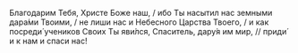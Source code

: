 Благодарим Тебя, Христе Боже наш, / ибо Ты насытил нас земными дара́ми Твоими, / не лиши нас и Небесного Царства Твоего, / и как посреди́ учеников Своих Ты яви́лся, Спаситель, дару́я им мир, // приди́ и к нам и спаси нас!

